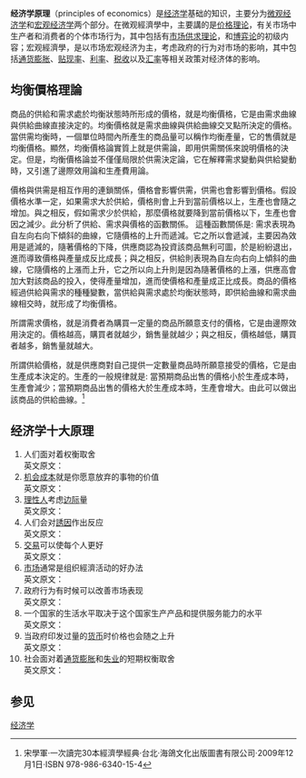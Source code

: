 {{多個問題|
{{copy edit|time=2011-05-07T06:48:14+00:00}}
{{cleanup-rewrite|time=2011-05-07T06:48:14+00:00}}
{{Expand language|en|page=principles of economics}}
}}
{{NoteTA |G1=Math|G2=Economics}}
{{otheruses|other=同名书籍}}
'''经济学原理'''（principles of economics）是[[经济学|经济学]]基础的知识，主要分为[[微观经济学|微观经济学]]和[[宏观经济学|宏观经济学]]两个部分。在微观經濟學中，主要講的是[[价格理论|价格理论]]，有关市场中生产者和消费者的个体市场行为，其中包括有[[供给和需求|市场供求理论]]，和[[博弈论|博弈论]]的初级内容；宏观經濟學，是以市场宏观经济为主，考虑政府的行为对市场的影响，其中包括[[通货膨胀|通货膨胀]]、[[贴现率|贴现率]]、[[利率|利率]]、[[税收|税收]]以及[[汇率|汇率]]等相关政策对经济体的影响。

==均衡價格理論==
商品的供給和需求處於均衡狀態時所形成的價格，就是均衡價格，它是由需求曲線與供給曲線直接決定的。均衡價格就是需求曲線與供給曲線交叉點所決定的價格。當供需均衡時，一個單位時間內所產生的商品量可以稱作均衡產量，它的售價就是均衡價格。顯然，均衡價格論實質上就是供需論，即用供需關係來說明價格的決定。但是，均衡價格論並不僅僅局限於供需決定論，它在解釋需求變動與供給變動時，又引進了邊際效用論和生產費用論。

價格與供需是相互作用的連鎖關係，價格會影響供需，供需也會影響到價格。假設價格水準一定，如果需求大於供給，價格則會上升到當前價格以上，生產也會隨之增加。與之相反，假如需求少於供給，那麼價格就要降到當前價格以下，生產也會因之減少。此分析了供給、需求與價格的函數關係。 這種函數關係是: 需求表現為自左向右向下傾斜的曲線，它隨價格的上升而遞減。它之所以會遞減，主要因為效用是遞減的，隨著價格的下降，供應商認為投資該商品無利可圖，於是紛紛退出，進而導致價格與產量成反比成長；與之相反，供給則表現為自左向右向上傾斜的曲線，它隨價格的上漲而上升，它之所以向上升則是因為隨著價格的上漲，供應高會加大對該商品的投入，使得產量增加，進而使價格和產量成正比成長。商品的價格經過供給與需求的種種變數，當供給與需求處於均衡狀態時，即供給曲線和需求曲線相交時，就形成了均衡價格。

所謂需求價格，就是消費者為購買一定量的商品所願意支付的價格，它是由邊際效用決定的。價格越高，購買者就越少，銷售量就越少；與之相反，價格越低，購買者越多，銷售量就越大。

所謂供給價格，就是供應商對自己提供一定數量商品時所願意接受的價格，它是由生產成本決定的。生產的一般規律就是: 當預期商品出售的價格小於生產成本時，生產會減少；當預期商品出售的價格大於生產成本時，生產會增大。由此可以做出該商品的供給曲線。<ref>宋學軍‧一次讀完30本經濟學經典‧台北‧海鴿文化出版圖書有限公司‧2009年12月1日‧ISBN 978-986-6340-15-4</ref>

== 经济学十大原理 ==
{{seealso|尼可拉斯·格里高利·曼昆}}
# 人们面对着权衡取舍<br />英文原文：{{lang|en|People face trade-offs.}}
# [[机会成本|机会成本]]就是你愿意放弃的事物的价值<br />英文原文：{{lang|en|The cost of something is what you give up to get it.}}
# [[经济人|理性人]]考虑[[边际|边际]]量<br />英文原文：{{lang|en|Rational people think at the margin.}}
# 人们会对[[誘因|誘因]]作出反应<br />英文原文：{{lang|en|People respond to incentives.}}
# [[交易|交易]]可以使每个人更好<br />英文原文：{{lang|en|Trade can make everyone better off.}}
# [[市场|市场]]通常是组织經濟活动的好办法<br />英文原文：{{lang|en|Markets are usually a good way to organize economic activity.}}
# 政府行为有时候可以改善市场表现<br />英文原文：{{lang|en|Governments can sometimes improve market outcomes.}}
# 一个国家的生活水平取决于这个国家生产产品和提供服务能力的水平<br />英文原文：{{lang|en|A country's standard of living depends on its ability to produce goods and services.}}
# 当政府印发过量的[[货币|货币]]时价格也会随之上升<br />英文原文：{{lang|en|Prices rise when the government prints too much money.}}
# 社会面对着[[通货膨胀|通货膨胀]]和[[失业|失业]]的短期权衡取舍<br />英文原文：{{lang|en|Society faces a short-run trade-off between inflation and unemployment.}}

== 参见 ==
{{reflist}}

[[Category:经济学|]]

{{財產種類}}
